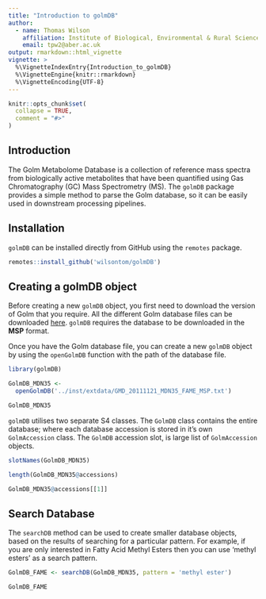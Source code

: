 ```yaml
---
title: "Introduction to golmDB"
author:
  - name: Thomas Wilson
    affiliation: Institute of Biological, Environmental & Rural Sciences (IBERS), Aberystwyth University, UK
    email: tpw2@aber.ac.uk
output: rmarkdown::html_vignette
vignette: >
  %\VignetteIndexEntry{Introduction_to_golmDB}
  %\VignetteEngine{knitr::rmarkdown}
  %\VignetteEncoding{UTF-8}
---
```


```r
knitr::opts_chunk$set(
  collapse = TRUE,
  comment = "#>"
)
```

## Introduction

The Golm Metabolome Database is a collection of reference mass spectra from biologically active metabolites that have been quantified using Gas Chromatography (GC) Mass Spectrometry (MS). The `golmDB` package provides a simple method to parse the Golm database, so it can be easily used in downstream processing pipelines. 

## Installation

`golmDB` can be installed directly from GitHub using the `remotes` package. 

```r
remotes::install_github('wilsontom/golmDB')
```

## Creating a golmDB object

Before creating a new `golmDB` object, you first need to download the version of Golm that you require. All the different Golm database files can be downloaded [here](http://gmd.mpimp-golm.mpg.de/download/). `golmDB` requires the database to be downloaded in the **MSP** format. 

Once you have the Golm database file, you can create a new `golmDB` object by using the `openGolmDB` function with the path of the database file. 

```r
library(golmDB)

GolmDB_MDN35 <-
  openGolmDB('../inst/extdata/GMD_20111121_MDN35_FAME_MSP.txt')

GolmDB_MDN35
```

`golmDB` utilises two separate S4 classes. The `GolmDB` class contains the entire database; where each database accession is stored in it's own `GolmAccession` class. The `GolmDB` accession slot, is large list of `GolmAccession` objects. 


```r
slotNames(GolmDB_MDN35)

length(GolmDB_MDN35@accessions)

GolmDB_MDN35@accessions[[1]]

```


## Search Database

The `searchDB` method can be used to create smaller database objects, based on the results of searching for a particular pattern. For example, if you are only interested in Fatty Acid Methyl Esters then you can use 'methyl esters' as a search pattern. 

```r
GolmDB_FAME <- searchDB(GolmDB_MDN35, pattern = 'methyl ester')

GolmDB_FAME
```





